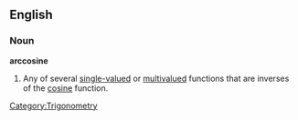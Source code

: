 ==English==
===Noun===
'''arccosine'''

#Any of several [[single-valued]] or [[multivalued]] functions that are inverses of the [[cosine]] function.

[[Category:Trigonometry]]
